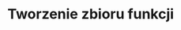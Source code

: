 # Tworzenie zbioru funkcji

<!-- 2. stworzenie zbioru funkcji -->
<!-- - określ problem (np. zamiana jednostek) -->
<!-- - napisz jeden/dwa przykłady -->
<!-- - dodaj tam komunikaty i testy -->
<!-- dodaj przykłady -->

<!-- zadania - zaawanosowane - użyj systemu kontroli wersji -->
